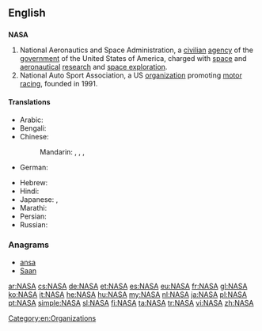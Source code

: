 {{also|nasa|näsa}}
==English==

==={{acronym-old|en}}===
{{wikipedia|NASA}}
'''NASA'''

# National Aeronautics and Space Administration, a [[civilian]] [[agency]] of the [[government]] of the United States of America, charged with [[space]] and [[aeronautical]] [[research]] and [[space exploration]].
# National Auto Sport Association, a US [[organization]] promoting [[motor racing]], founded in 1991.

====Translations====
{{trans-top|National Aeronautics and Space Administration}}
* Arabic: {{t-|ar|ناسا|f|tr=naasa}}
* Bengali: {{t-|bn|নাসা|tr=nāsā|sc=Beng}}
* Chinese:
*: Mandarin: {{t|cmn|美國國家航空航天局|sc=Hani}}, {{t|cmn|美国国家航空航天局|tr=Měiguó guójiā hángkōng hángtiānjú|sc=Hani}}, {{qualifier|Taiwan}} {{t|cmn|美國國家航空暨太空總署|sc=Hani}}, {{t|cmn|美国国家航空暨太空总署|tr=Měiguó guójiā hángkōng jì tàikōng zǒngshǔ|sc=Hani}}
* German: {{t+|de|NASA|f}}
{{trans-mid}}
* Hebrew: {{t-|he|אס"א}}
* Hindi: {{t-|hi|नासा|tr=nāsā}}
* Japanese: {{t-|ja|米航空宇宙局|tr=べいこうくううちゅうきょく, Bei kōkū uchū-kyoku}}, {{t-|ja|アメリカ航空宇宙局|tr=あめりかこうくううちゅうきょく, Amerika-kōkū-uchūkyoku}}
* Marathi: {{t-|mr|नासा|tr=nāsā|sc=Deva}}
* Persian: {{t-|fa|ناسا|tr=nâsâ}}
* Russian: {{t-|ru|НАСА|f|n|tr=NÁSA}}
{{trans-bottom}}

===Anagrams===
* [[ansa#English|ansa]]
* [[Saan#English|Saan]]

[[Category:en:Organizations]]

[[ar:NASA]]
[[cs:NASA]]
[[de:NASA]]
[[et:NASA]]
[[es:NASA]]
[[eu:NASA]]
[[fr:NASA]]
[[gl:NASA]]
[[ko:NASA]]
[[it:NASA]]
[[he:NASA]]
[[hu:NASA]]
[[my:NASA]]
[[nl:NASA]]
[[ja:NASA]]
[[pl:NASA]]
[[pt:NASA]]
[[simple:NASA]]
[[sl:NASA]]
[[fi:NASA]]
[[ta:NASA]]
[[tr:NASA]]
[[vi:NASA]]
[[zh:NASA]]